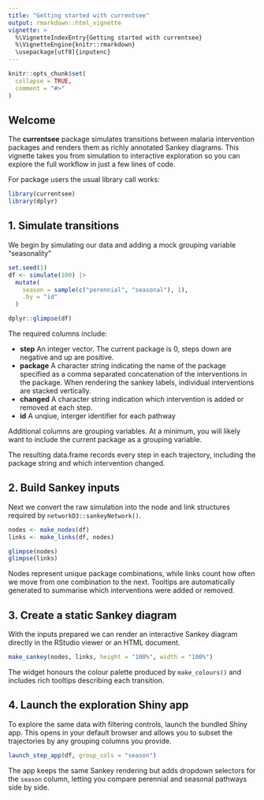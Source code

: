 ```yaml
---
title: "Getting started with currentsee"
output: rmarkdown::html_vignette
vignette: >
  %\VignetteIndexEntry{Getting started with currentsee}
  %\VignetteEngine{knitr::rmarkdown}
  \usepackage[utf8]{inputenc}
---
```


```r
knitr::opts_chunk$set(
  collapse = TRUE,
  comment = "#>"
)
```

## Welcome

The **currentsee** package simulates transitions between malaria intervention
packages and renders them as richly annotated Sankey diagrams. This vignette
takes you from simulation to interactive exploration so you can explore the
full workflow in just a few lines of code.

For package users the usual library call works:

```r
library(currentsee)
library(dplyr)
```

## 1. Simulate transitions

We begin by simulating our data and adding a mock grouping variable "seasonality"

```r
set.seed(1)
df <- simulate(100) |>
  mutate(
    season = sample(c("perennial", "seasonal"), 1),
    .by = "id"
  )

dplyr::glimpse(df)
```

The required columns include:

- **step** An integer vector. The current package is 0, steps down are negative and up are positive.
- **package** A character string indicating the name of the package specified as a
  comma separated concatenation of the interventions in the package. When rendering
  the sankey labels, individual interventions are stacked vertically.
- **changed** A character string indication which intervention is added or removed at each step.
- **id** A unqiue, interger identifier for each pathway

Additional columns are grouping variables. At a minimum, you will likely want to 
include the current package as a grouping variable.

The resulting data.frame records every step in each trajectory, including the
package string and which intervention changed.

## 2. Build Sankey inputs

Next we convert the raw simulation into the node and link structures required
by `networkD3::sankeyNetwork()`.

```r
nodes <- make_nodes(df)
links <- make_links(df, nodes)

glimpse(nodes)
glimpse(links)
```

Nodes represent unique package combinations, while links count how often we
move from one combination to the next. Tooltips are automatically generated to
summarise which interventions were added or removed.

## 3. Create a static Sankey diagram

With the inputs prepared we can render an interactive Sankey diagram directly
in the RStudio viewer or an HTML document.

```r
make_sankey(nodes, links, height = "100%", width = "100%")

```

The widget honours the colour palette produced by `make_colours()` and includes
rich tooltips describing each transition.

## 4. Launch the exploration Shiny app

To explore the same data with filtering controls, launch the bundled Shiny app.
This opens in your default browser and allows you to subset the trajectories by
any grouping columns you provide.

```r
launch_step_app(df, group_cols = "season")
```

The app keeps the same Sankey rendering but adds dropdown selectors for the
`season` column, letting you compare perennial and seasonal pathways side by
side.
